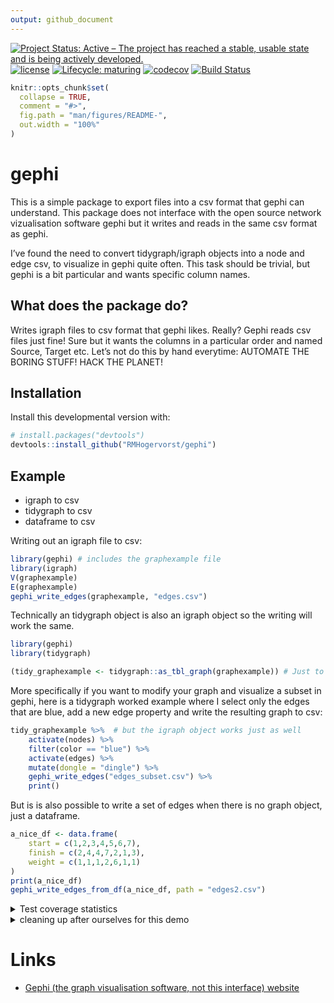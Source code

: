 ```yaml
---
output: github_document
---
```

 <!-- badges: start --> 

[![Project Status: Active – The project has reached a stable, usable state and is being actively developed.](http://www.repostatus.org/badges/latest/active.svg)](http://www.repostatus.org/#active) 
[![license](https://img.shields.io/badge/license-MIT-lightgrey.svg)](http://choosealicense.com/)
[![Lifecycle: maturing](https://img.shields.io/badge/lifecycle-maturing-blue.svg)](https://www.tidyverse.org/lifecycle/#maturing)
[![codecov](https://codecov.io/gh/RMHogervorst/gephi/branch/master/graph/badge.svg)](https://codecov.io/gh/RMHogervorst/gephi)
[![Build Status](https://travis-ci.org/RMHogervorst/gephi.svg?branch=master)](https://travis-ci.org/RMHogervorst/gephi)

 <!-- badges: end -->

<!-- README.md is generated from README.Rmd. Please edit that file -->

```r
knitr::opts_chunk$set(
  collapse = TRUE,
  comment = "#>",
  fig.path = "man/figures/README-",
  out.width = "100%"
)
```
# gephi

This is a simple package to export files into a csv format that 
gephi can understand. This package does not interface with the open source 
network vizualisation software gephi but it writes and reads in the same csv 
format as gephi. 


I've found the need to convert tidygraph/igraph objects into a node and edge csv, 
to visualize in gephi quite often. 
This task should  be trivial, but gephi is a bit particular and wants specific column 
names. 

## What does the package do?
Writes igraph files to csv format that gephi likes.
Really? Gephi reads csv files just fine! 
Sure but it wants the columns in a particular order and named Source, Target etc. 
Let's not do this by hand everytime: AUTOMATE THE BORING STUFF! HACK THE PLANET!


## Installation

Install this developmental version with:

```r
# install.packages("devtools")
devtools::install_github("RMHogervorst/gephi")
```


## Example

* igraph to csv
* tidygraph to csv
* dataframe to csv

Writing out an igraph file to csv:

```r
library(gephi) # includes the graphexample file
library(igraph)
V(graphexample)
E(graphexample)
gephi_write_edges(graphexample, "edges.csv")
```

Technically an tidygraph object is also an igraph object
so the writing will work the same.

```r
library(gephi)
library(tidygraph)

(tidy_graphexample <- tidygraph::as_tbl_graph(graphexample)) # Just to show where this function comes from
```

More specifically if you want to modify your graph and 
visualize a subset in gephi, here is a tidygraph worked example where
I select only the edges that are blue, add a new edge property and write the 
resulting graph to csv:

```r
tidy_graphexample %>%  # but the igraph object works just as well
    activate(nodes) %>% 
    filter(color == "blue") %>% 
    activate(edges) %>% 
    mutate(dongle = "dingle") %>% 
    gephi_write_edges("edges_subset.csv") %>% 
    print()
```

But is is also possible to write a set of edges when there is
no graph object, just a dataframe.

```r
a_nice_df <- data.frame(
    start = c(1,2,3,4,5,6,7),
    finish = c(2,4,4,7,2,1,3),
    weight = c(1,1,1,2,6,1,1)
)
print(a_nice_df) 
gephi_write_edges_from_df(a_nice_df, path = "edges2.csv")
```

<details>
  <summary> Test coverage statistics </summary>

```r
covr::package_coverage(type = "tests")
```

</details>


<details>
<summary> cleaning up after ourselves for this demo </summary>
```r
file.remove("edges.csv")
file.remove("edges2.csv")
file.remove("edges_subset.csv")
```

</details>


# Links

- [Gephi (the graph visualisation software, not this interface) website](https://gephi.org/)
